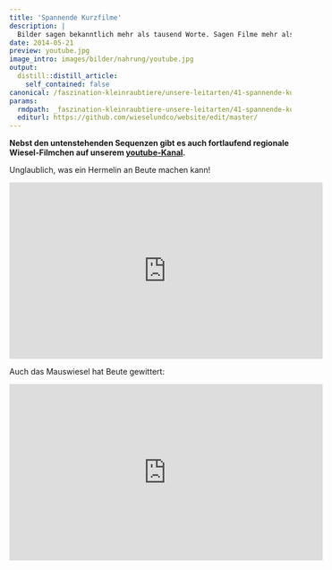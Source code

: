 ```yaml
---
title: 'Spannende Kurzfilme'
description: |
  Bilder sagen bekanntlich mehr als tausend Worte. Sagen Filme mehr als tausend Bilder? Überzeugen Sie sich selbst in dieser Auswahl faszinierender Kurzfilme von Kleinraubtieren!
date: 2014-05-21
preview: youtube.jpg
image_intro: images/bilder/nahrung/youtube.jpg
output:
  distill::distill_article:
    self_contained: false
canonical: /faszination-kleinraubtiere/unsere-leitarten/41-spannende-kurzfilme
params:
  rmdpath: _faszination-kleinraubtiere-unsere-leitarten/41-spannende-kurzfilme/41-spannende-kurzfilme.Rmd
  editurl: https://github.com/wieselundco/website/edit/master/
---
```


**Nebst den untenstehenden Sequenzen gibt es auch fortlaufend regionale
Wiesel-Filmchen auf unserem <a href='https://www.youtube.com/channel/UC3WA9IQb1p8hvPwSAHeefSQ/videos' target='_blank'>youtube-Kanal</a>.**


Unglaublich, was ein Hermelin an Beute machen kann!

<iframe width="560" height="315" src="https://www.youtube.com/embed/HNbqvqf3-14" title="YouTube video player" frameborder="0" allow="accelerometer; autoplay; clipboard-write; encrypted-media; gyroscope; picture-in-picture" allowfullscreen></iframe>

Auch das Mauswiesel hat Beute gewittert:

<iframe width="560" height="315" src="https://www.youtube.com/embed/U7Y_oMRnAy8" title="YouTube video player" frameborder="0" allow="accelerometer; autoplay; clipboard-write; encrypted-media; gyroscope; picture-in-picture" allowfullscreen></iframe>

```r



```

<!--http://wieselundco.ch/faszination-kleinraubtiere/unsere-leitarten/41-spannende-kurzfilme-->
